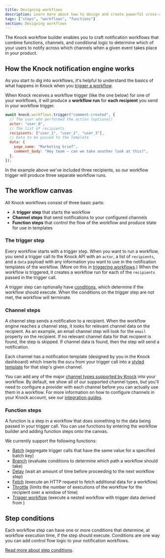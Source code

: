 ```yaml
---
title: Designing workflows
description: Learn more about how to design and create powerful cross-channel notification workflows in Knock.
tags: ["steps", "workflows", "functions"]
section: Designing workflows
---
```


The Knock workflow builder enables you to craft notification workflows that combine functions, channels, and conditional logic to determine which of your users to notify across which channels when a given event takes place in your product.

## How the Knock notification engine works

As you start to dig into workflows, it's helpful to understand the basics of what happens in Knock when you [trigger a workflow](/send-notifications/triggering-workflows).

When Knock receives a workflow trigger (like the one below) for one of your workflows, it will produce a **workflow run** for **each recipient** you send in your workflow trigger.

```js title="A workflow trigger for three recipients"
await knock.workflows.trigger("comment-created", {
  // The user who performed the action (optional)
  actor: "user_0",
  // The list of recipients
  recipients: ["user_1", "user_2", "user_3"],
  // Data to be passed to the template
  data: {
    page_name: "Marketing brief",
    comment_body: "Hey team — can we take another look at this?",
  },
});
```

In the example above we've included three recipients, so our workflow trigger will produce three separate workflow runs.

## The workflow canvas

All Knock workflows consist of three basic parts:

- A **trigger step** that starts the workflow
- **Channel steps** that send notifications to your configured channels
- **Function steps** that control the flow of the workflow and produce state for use in templates

### The trigger step

Every workflow starts with a trigger step. When you want to run a workflow, you send a trigger call to the Knock API with an `actor`, a list of `recipients`, and a `data` payload with any information you want to use in the notification templates of the workflow. (More on this in [triggering workflows](/send-notifications/triggering-workflows).) When the workflow is triggered, it creates a workflow run for each of the `recipients` passed in the trigger call.

A trigger step can optionally have [conditions](/designing-workflows/step-conditions), which determine if the workflow should execute. When the conditions on the trigger step are not met, the workflow will terminate.

### Channel steps

A channel step sends a notification to a recipient. When the workflow engine reaches a channel step, it looks for relevant channel data on the recipient. As an example, an email channel step will look for the `email` property on the recipient. If no relevant channel data for that recipient is found, the step is skipped. If channel data is found, then the step will send a notification.

Each channel has a notification template (designed by you in the Knock dashboard) which inserts the `data` from your trigger call into a [styled template](/send-notifications/designing-workflows/template-editor) for that step's given channel.

You can add any of the major [channel types supported by Knock](/integrations/overview#supported-channel-providers) into your workflow. By default, we show all of our supported channel types, but you'll need to configure a provider with each channel before you can actually use them in a workflow. For more information on how to configure channels in your Knock account, see our [integration guides](/integrations/overview).

### Function steps

A function is a step in a workflow that does something to the data being passed in your trigger call. You can use functions by entering the workflow builder and adding function steps onto the canvas.

We currently support the following functions:

- [Batch](/send-notifications/designing-workflows/batch-function) (aggregate trigger calls that have the same value for a specified batch key)
- [Branch](/send-notifications/designing-workflows/branch-function) (evaluate conditions to determine which path a workflow should take)
- [Delay](/send-notifications/designing-workflows/delay-function) (wait an amount of time before proceeding to the next workflow step)
- [Fetch](/send-notifications/designing-workflows/fetch-function) (execute an HTTP request to fetch additional data for a workflow)
- [Throttle](/send-notifications/designing-workflows/throttle-function) (limits the number of executions of the workflow for the recipient over a window of time)
- [Trigger workflow](/send-notifications/designing-workflows/trigger-workflow-function) (execute a nested workflow with trigger data derived from )

## Step conditions

Each workflow step can have one or more conditions that determine, at workflow execution time, if the step should execute. Conditions are one way you can add control flow logic to your notification workflows.

[Read more about step conditions](/send-notifications/designing-workflows/step-conditions).
